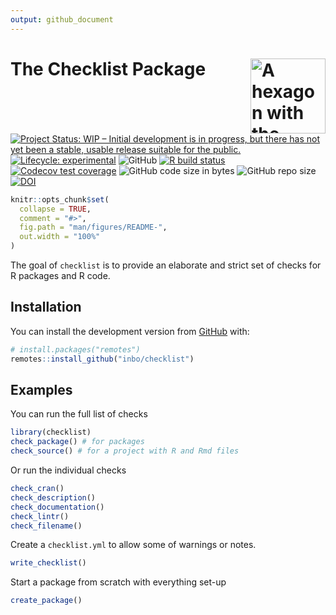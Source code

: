 ```yaml
---
output: github_document
---
```


# The Checklist Package <img src="man/figures/logo.svg" align="right" alt="A hexagon with the word checklist" width="120" />
 
<!-- README.md is generated from README.Rmd. Please edit that file -->

[![Project Status: WIP – Initial development is in progress, but there has not yet been a stable, usable release suitable for the public.](https://www.repostatus.org/badges/latest/wip.svg)](https://www.repostatus.org/#wip)
[![Lifecycle: experimental](https://img.shields.io/badge/lifecycle-experimental-orange.svg)](https://lifecycle.r-lib.org/articles/stages.html#experimental-1)
![GitHub](https://img.shields.io/github/license/inbo/checklist)
[![R build status](https://github.com/inbo/checklist/workflows/check%20package%20on%20main/badge.svg)](https://github.com/inbo/checklist/actions)
[![Codecov test coverage](https://codecov.io/gh/inbo/checklist/branch/master/graph/badge.svg)](https://codecov.io/gh/inbo/checklist?branch=master)
![GitHub code size in bytes](https://img.shields.io/github/languages/code-size/inbo/checklist.svg)
![GitHub repo size](https://img.shields.io/github/repo-size/inbo/checklist.svg)
[![DOI](https://zenodo.org/badge/DOI/10.5281/zenodo.4028303.svg)](https://doi.org/10.5281/zenodo.4028303)

```r
knitr::opts_chunk$set(
  collapse = TRUE,
  comment = "#>",
  fig.path = "man/figures/README-",
  out.width = "100%"
)
```

The goal of `checklist` is to provide an elaborate and strict set of checks for R packages and R code.

## Installation

You can install the development version from [GitHub](https://github.com/) with:

```r
# install.packages("remotes")
remotes::install_github("inbo/checklist")
```

## Examples

You can run the full list of checks

```r
library(checklist)
check_package() # for packages
check_source() # for a project with R and Rmd files
```

Or run the individual checks

```r
check_cran()
check_description()
check_documentation()
check_lintr()
check_filename()
```

Create a `checklist.yml` to allow some of warnings or notes.

```r
write_checklist()
```

Start a package from scratch with everything set-up

```r
create_package()
```
